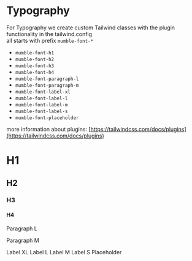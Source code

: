 
<Meta title="Design-Tokens/Typography" />

# Typography

For Typography we create custom Tailwind classes with the plugin functionality in the tailwind.config  
all starts with prefix `mumble-font-*`

- `mumble-font-h1`
- `mumble-font-h2`
- `mumble-font-h3`
- `mumble-font-h4`
- `mumble-font-paragraph-l`
- `mumble-font-paragraph-m`
- `mumble-font-label-xl`
- `mumble-font-label-l`
- `mumble-font-label-m`
- `mumble-font-label-s`
- `mumble-font-placeholder`

more information about plugins: [https://tailwindcss.com/docs/plugins](https://tailwindcss.com/docs/plugins)

<Unstyled>
  <div className="grid gap-s">
    <h1 className="mumble-font-h1">H1</h1>
    <h2 className="mumble-font-h2">H2</h2>
    <h3 className="mumble-font-h3">H3</h3>
    <h4 className="mumble-font-h4">H4</h4>
    <p className="mumble-font-paragraph-l">Paragraph L</p>
    <p className="mumble-font-paragraph-m">Paragraph M</p>
    <label className="mumble-font-label-xl">Label XL</label>
    <label className="mumble-font-label-l">Label L</label>
    <label className="mumble-font-label-m">Label M</label>
    <label className="mumble-font-label-s">Label S</label>
    <span className="mumble-font-placeholder">Placeholder</span>
  </div>
</Unstyled>
